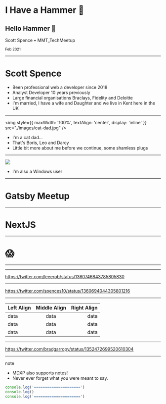 # I Have a Hammer 👋

## Hello Hammer 🔨

Scott Spence • MMT_TechMeetup

<small>Feb 2021</small>

---

# Scott Spence

<Note>

- Been professional web a developer since 2018
- Analyst Developer 10 years previously
- Large financial organisations Braclays, Fidelity and Deloitte
- I'm married, I have a wife and Daughter and we live in Kent here in
  the UK

</Note>

---

<img
  style={{ maxWidth: '100%', textAlign: 'center', display: 'inline' }}
  src="./images/cat-dad.jpg"
/>

<Note>

- I'm a cat dad...
- That's Boris, Leo and Darcy
- Little bit more about me before we continue, some shamless plugs

</Note>

---

<img src="./images/karma-logo.svg" />

<Note>

- I'm also a Windows user

</Note>

---

# Gatsby Meetup

---

# NextJS

---

# 😱

---

---

https://twitter.com/leeerob/status/1360746843785805830

---

https://twitter.com/spences10/status/1360694044305801216

---

| Left Align | Middle Align | Right Align |
| :--------- | :----------: | ----------: |
| data       |     data     |        data |
| data       |     data     |        data |
| data       |     data     |        data |

---

https://twitter.com/bradgarropy/status/1352472699520610304

---

note

<Note>

- MDXP also supports notes!
- Never ever forget what you were meant to say.

</Note>

```js
console.log('=====================')
console.log()
console.log('=====================')
```
